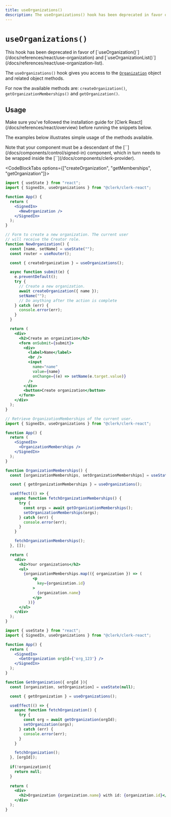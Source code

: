 ```yaml
---
title: useOrganizations()
description: The useOrganizations() hook has been deprecated in favor of useOrganization().
---
```


# `useOrganizations()`

<Callout type="danger">
  This hook has been deprecated in favor of [`useOrganization()`](/docs/references/react/use-organization) and [`useOrganizationList()`](/docs/references/react/use-organization-list).
</Callout>

The `useOrganizations()` hook gives you access to the [`Organization`](/docs/references/javascript/organization/organization) object and related object methods.

For now the available methods are: `createOrganization()`, `getOrganizationMemberships()` and `getOrganization()`.

## Usage

<Callout type="warning">
  Make sure you've followed the installation guide for [Clerk React](/docs/references/react/overview) before running the snippets below.
</Callout>

The examples below illustrates simple usage of the methods available. 

<Callout type="info">
  Note that your component must be a descendant of the [`<SignedIn />`](/docs/components/control/signed-in) component, which in turn needs to be wrapped inside the [`<ClerkProvider />`](/docs/components/clerk-provider).
</Callout>

<CodeBlockTabs options={["createOrganization", "getMemberships", "getOrganization"]}>
```jsx
import { useState } from "react";
import { SignedIn, useOrganizations } from "@clerk/clerk-react";

function App() {
  return (
    <SignedIn>
      <NewOrganization />
    </SignedIn>
  );
}

// Form to create a new organization. The current user
// will receive the Creator role.
function NewOrganization() {
  const [name, setName] = useState("");
  const router = useRouter();

  const { createOrganization } = useOrganizations();

  async function submit(e) {
    e.preventDefault();
    try {
      // Create a new organization.
      await createOrganization({ name });
      setName("");
      // Do anything after the action is complete
    } catch (err) {
      console.error(err);
    }
  }

  return (
    <div>
      <h2>Create an organization</h2>
      <form onSubmit={submit}>
        <div>
          <label>Name</label>
          <br />
          <input
            name="name"
            value={name}
            onChange={(e) => setName(e.target.value)}
          />
        </div>
        <button>Create organization</button>
      </form>
    </div>
  );
}
```

```jsx
// Retrieve OrganizationMemberships of the current user.
import { SignedIn, useOrganizations } from "@clerk/clerk-react";

function App() {
  return (
    <SignedIn>
      <OrganizationMemberships />
    </SignedIn>
  );
}

function OrganizationMemberships() {
  const [organizationMemberships, setOrganizationMemberships] = useState([]);

  const { getOrganizationMemberships } = useOrganizations();

  useEffect(() => {
    async function fetchOrganizationMemberships() {
      try {
        const orgs = await getOrganizationMemberships();
        setOrganizationMemberships(orgs);
      } catch (err) {
        console.error(err);
      }
    }

    fetchOrganizationMemberships();
  }, []);

  return (
    <div>
      <h2>Your organizations</h2>
      <ul>
        {organizationMemberships.map(({ organization }) => (
            <p
              key={organization.id}
            >
              {organization.name}
            </p>
          ))}
      </ul>
    </div>
  );
}
```

```jsx
import { useState } from "react";
import { SignedIn, useOrganizations } from "@clerk/clerk-react";

function App() {
  return (
    <SignedIn>
      <GetOrganization orgId={'org_123'} />
    </SignedIn>
  );
}

function GetOrganization({ orgId }){
  const [organization, setOrganization] = useState(null);

  const { getOrganization } = useOrganizations();

  useEffect(() => {
    async function fetchOrganization() {
      try {
        const org = await getOrganization(orgId);
        setOrganization(orgs);
      } catch (err) {
        console.error(err);
      }
    }

    fetchOrganization();
  }, [orgId]);
  
  if(!organization){
    return null;
  }
  
  return (
    <div>
      <h2>Organization {organization.name} with id: {organization.id}</h2>
    </div>
  );
}
````
</CodeBlockTabs>